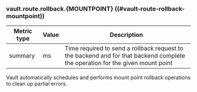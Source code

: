 ### vault.route.rollback.{MOUNTPOINT} ((#vault-route-rollback-mountpoint))

Metric type | Value | Description
----------- | ----- | -----------
summary     | ms    | Time required to send a rollback request to the backend and for that backend complete the operation for the given mount point

Vault automatically schedules and performs mount point rollback operations to
clean up partial errors.
